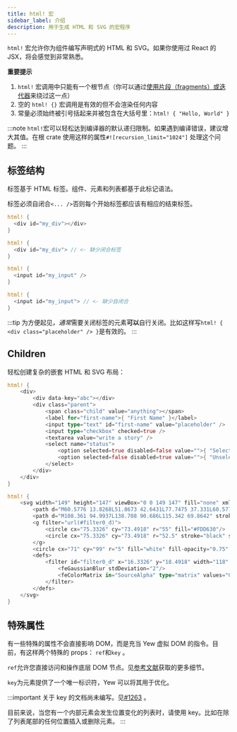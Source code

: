 ```yaml
---
title: html! 宏
sidebar_label: 介绍
description: 用于生成 HTML 和 SVG 的宏程序
---
```


`html!` 宏允许你为组件编写声明式的 HTML 和 SVG。如果你使用过 React 的 JSX，将会感觉到非常熟悉。

**重要提示**

1. `html!` 宏调用中只能有一个根节点（你可以通过[使用片段（fragments）或迭代器](html/lists.mdx)来绕过这一点）
2. 空的 `html! {}` 宏调用是有效的但不会渲染任何内容
3. 常量必须始终被引号括起来并被包含在大括号里：`html! { "Hello, World" }`

:::note
`html!`宏可以轻松达到编译器的默认递归限制。如果遇到编译错误，建议增大其值。在根 crate 使用这样的属性`#![recursion_limit="1024"]` 处理这个问题。
:::

## 标签结构

标签基于 HTML 标签。组件、元素和列表都基于此标记语法。

标签必须自闭合`<... />`否则每个开始标签都应该有相应的结束标签。

<!--DOCUSAURUS_CODE_TABS-->

<!--Open - Close-->

```rust
html! {
  <div id="my_div"></div>
}
```

<!--Invalid-->

```rust
html! {
  <div id="my_div"> // <- 缺少闭合标签
}
```

<!--Self-closing-->

```rust
html! {
  <input id="my_input" />
}
```

<!--Invalid-->

```rust
html! {
  <input id="my_input"> // <- 缺少自闭合
}
```

<!--END_DOCUSAURUS_CODE_TABS-->

:::tip
为方便起见，*通常*需要关闭标签的元素**可以**自行关闭。比如这样写`html! { <div class="placeholder" /> }`是有效的。
:::

## Children

轻松创建复杂的嵌套 HTML 和 SVG 布局：

<!--DOCUSAURUS_CODE_TABS-->

<!--HTML-->

```rust
html! {
    <div>
        <div data-key="abc"></div>
        <div class="parent">
            <span class="child" value="anything"></span>
            <label for="first-name">{ "First Name" }</label>
            <input type="text" id="first-name" value="placeholder" />
            <input type="checkbox" checked=true />
            <textarea value="write a story" />
            <select name="status">
                <option selected=true disabled=false value="">{ "Selected" }</option>
                <option selected=false disabled=true value="">{ "Unselected" }</option>
            </select>
        </div>
    </div>
}
```

<!--SVG-->

```rust
html! {
    <svg width="149" height="147" viewBox="0 0 149 147" fill="none" xmlns="http://www.w3.org/2000/svg">
        <path d="M60.5776 13.8268L51.8673 42.6431L77.7475 37.331L60.5776 13.8268Z" fill="#DEB819"/>
        <path d="M108.361 94.9937L138.708 90.686L115.342 69.8642" stroke="black" stroke-width="4" stroke-linecap="round" stroke-linejoin="round"/>
        <g filter="url(#filter0_d)">
            <circle cx="75.3326" cy="73.4918" r="55" fill="#FDD630"/>
            <circle cx="75.3326" cy="73.4918" r="52.5" stroke="black" stroke-width="5"/>
        </g>
        <circle cx="71" cy="99" r="5" fill="white" fill-opacity="0.75" stroke="black" stroke-width="3"/>
        <defs>
            <filter id="filter0_d" x="16.3326" y="18.4918" width="118" height="118" filterUnits="userSpaceOnUse" color-interpolation-filters="sRGB">
                <feGaussianBlur stdDeviation="2"/>
                <feColorMatrix in="SourceAlpha" type="matrix" values="0 0 0 0 0 0 0 0 0 0 0 0 0 0 0 0 0 0 127 0"/>
            </filter>
        </defs>
    </svg>
}
```

<!--END_DOCUSAURUS_CODE_TABS-->

## 特殊属性

有一些特殊的属性不会直接影响 DOM，而是充当 Yew 虚拟 DOM 的指令。目前，有这样两个特殊的 props： `ref`和`key` 。

`ref`允许您直接访问和操作底层 DOM 节点。见[参考文献](components/refs)获取的更多细节。

`key`为元素提供了一个唯一标识符，Yew 可以将其用于优化。

:::important
关于 key 的文档尚未编写。见[#1263](https://github.com/yewstack/yew/issues/1263) 。

目前来说，当您有一个内部元素会发生位置变化的列表时，请使用 key。比如在除了列表尾部的任何位置插入或删除元素。
:::
